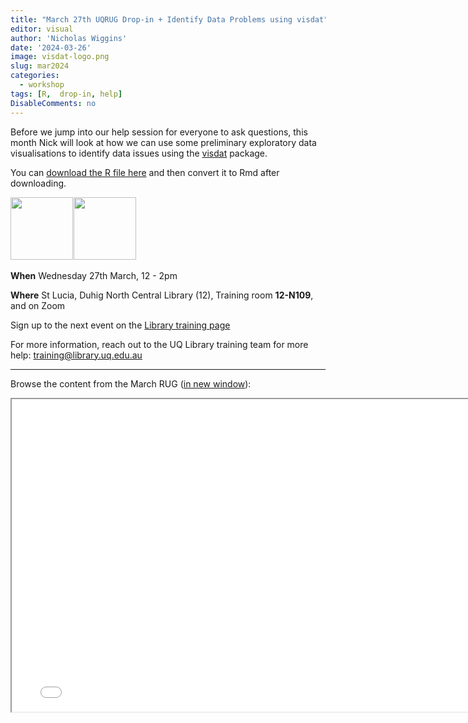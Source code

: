 ```yaml
---
title: "March 27th UQRUG Drop-in + Identify Data Problems using visdat"
editor: visual
author: 'Nicholas Wiggins'
date: '2024-03-26'
image: visdat-logo.png
slug: mar2024
categories:
  - workshop
tags: [R,  drop-in, help]
DisableComments: no
---
```


Before we jump into our help session for everyone to ask questions, this month Nick will look at how we can use some preliminary exploratory data visualisations to identify data issues using the [visdat](https://docs.ropensci.org/visdat/) package.

You can <a href="/presentations/24-03-visdat/visdat_overview.R" download>download the R file here</a> and then convert it to Rmd after downloading.

<p float="left">

<img src="https://uqrug.netlify.app/uqrug.png" height="100" style="margin-right:-0.2em;"/> <img src="visdat-logo.png" height="100" style="margin-right:-0.2em;"/>

</p>

**When** Wednesday 27th March, 12 - 2pm

**Where** St Lucia, Duhig North Central Library (12), Training room **12-N109**, and on Zoom

Sign up to the next event on the [Library training page](https://studenthub.uq.edu.au/students/events/detail/5076221)

For more information, reach out to the UQ Library training team for more help: <a href="javascript:void(0);" onclick="copyEvent('copy')" id="copy" title="Click to copy email address">training\@library.uq.edu.au</a>

------------------------------------------------------------------------

Browse the content from the March RUG (<a href="/presentations/24-03-visdat/visdat_overview.html" target="_blank">in new window</a>):

<iframe width="780" height="500" src="/presentations/24-03-visdat/visdat_overview.html" title="visdat Presentation">

</iframe>
